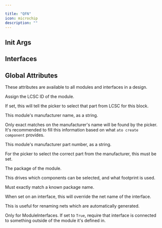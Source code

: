 ```yaml
---

title: "QFN"
icon: microchip
description: ""
---
```



## Init Args

<ParamField path='pin_cnt' type='int'>

</ParamField>

<ParamField path='exposed_thermal_pad_cnt' type='int'>

</ParamField>

<ParamField path='size_xy' type='tuple[Quantity, Quantity]'>

</ParamField>

<ParamField path='pitch' type='Quantity'>

</ParamField>

<ParamField path='exposed_thermal_pad_dimensions' type='tuple[Quantity, Quantity]'>

</ParamField>

<ParamField path='has_thermal_vias' type='bool'>

</ParamField>


## Interfaces

<ParamField path='pins[0]' type='Pad'>
</ParamField>

<ParamField path='pins[10]' type='Pad'>
</ParamField>

<ParamField path='pins[11]' type='Pad'>
</ParamField>

<ParamField path='pins[12]' type='Pad'>
</ParamField>

<ParamField path='pins[13]' type='Pad'>
</ParamField>

<ParamField path='pins[14]' type='Pad'>
</ParamField>

<ParamField path='pins[15]' type='Pad'>
</ParamField>

<ParamField path='pins[1]' type='Pad'>
</ParamField>

<ParamField path='pins[2]' type='Pad'>
</ParamField>

<ParamField path='pins[3]' type='Pad'>
</ParamField>

<ParamField path='pins[4]' type='Pad'>
</ParamField>

<ParamField path='pins[5]' type='Pad'>
</ParamField>

<ParamField path='pins[6]' type='Pad'>
</ParamField>

<ParamField path='pins[7]' type='Pad'>
</ParamField>

<ParamField path='pins[8]' type='Pad'>
</ParamField>

<ParamField path='pins[9]' type='Pad'>
</ParamField>


## Global Attributes


These attributes are available to all modules and interfaces in a design.
<ParamField path='lcsc_id' type='str'>

Assign the LCSC ID of the module.

If set, this will tell the picker to select that part from LCSC for this block.
</ParamField>

<ParamField path='manufacturer' type='str'>

This module's manufacturer name, as a string.

Only exact matches on the manufacturer's name will be found by the picker.
It's recommended to fill this information based on what `ato create component`
provides.
</ParamField>

<ParamField path='mpn' type='str'>

This module's manufacturer part number, as a string.

For the picker to select the correct part from the manufacturer,
this must be set.
</ParamField>

<ParamField path='package' type='str'>

The package of the module.

This drives which components can be selected, and what footprint is used.

Must exactly match a known package name.
</ParamField>

<ParamField path='exclude_from_bom' type='bool'>
</ParamField>

<ParamField path='override_net_name' type='str'>

When set on an interface, this will override the net name of the interface.

This is useful for renaming nets which are automatically generated.
</ParamField>

<ParamField path='required' type='bool'>

Only for ModuleInterfaces.
If set to `True`, require that interface is connected to something outside
of the module it's defined in.
</ParamField>

